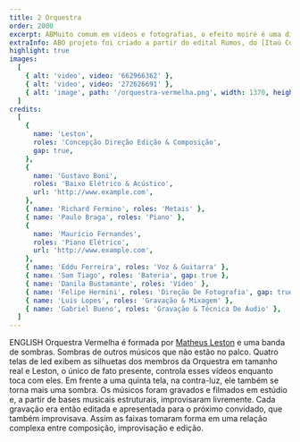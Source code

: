 ```yaml
---
title: 2 Orquestra
order: 2000
excerpt: ABMuito comum em vídeos e fotografias, o efeito moiré é uma distorção ótica que surge quando dois padrões regulares, como linhas paralelas ou grades, são sobrepostos com leves variações de angulação.
extraInfo: ABO projeto foi criado a partir do edital Rumos, do [Itaú Cultural](http://www.example.com), e já se apresentou em diversos espaços culturais e festivais ao longo dos anos. Em 2019 foi lançado o álbum do projeto, disponível tem todas as plataformas de streaming.
highlight: true
images:
  [
    { alt: 'video', video: '662966362' },
    { alt: 'video', video: '272626691' },
    { alt: 'image', path: '/orquestra-vermelha.png', width: 1370, height: 504 },
  ]
credits:
  [
    {
      name: 'Leston',
      roles: 'Concepção Direção Edição & Composição',
      gap: true,
    },
    {
      name: 'Gustavo Boni',
      roles: 'Baixo Elétrico & Acústico',
      url: 'http://www.example.com',
    },
    { name: 'Richard Fermino', roles: 'Metais' },
    { name: 'Paulo Braga', roles: 'Piano' },
    {
      name: 'Maurício Fernandes',
      roles: 'Piano Elétrico',
      url: 'http://www.example.com',
    },
    { name: 'Eddu Ferreira', roles: 'Voz & Guitarra' },
    { name: 'Sam Tiago', roles: 'Bateria', gap: true },
    { name: 'Danila Bustamante', roles: 'Vídeo' },
    { name: 'Felipe Hermini', roles: 'Direção De Fotografia', gap: true },
    { name: 'Luis Lopes', roles: 'Gravação & Mixagem' },
    { name: 'Gabriel Bueno', roles: 'Gravação & Técnica De Áudio' },
  ]
---
```


ENGLISH Orquestra Vermelha é formada por [Matheus Leston](http://example.com) e uma banda de sombras. Sombras de outros músicos que não estão no palco. Quatro telas de led exibem as silhuetas dos membros da Orquestra em tamanho real e Leston, o único de fato presente, controla esses vídeos enquanto toca com eles. Em frente a uma quinta tela, na contra-luz, ele também se torna mais uma sombra. Os músicos foram gravados e filmados em estúdio e, a partir de bases musicais estruturais, improvisaram livremente. Cada gravação era então editada e apresentada para o próximo convidado, que também improvisava. Assim as faixas tomaram forma em uma relação complexa entre composição, improvisação e edição.

